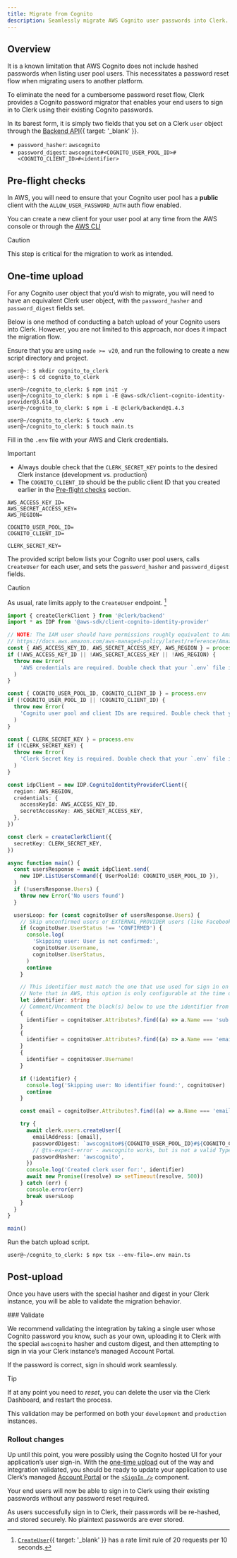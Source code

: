 ```yaml
---
title: Migrate from Cognito
description: Seamlessly migrate AWS Cognito user passwords into Clerk.
---
```


## Overview

It is a known limitation that AWS Cognito does not include hashed passwords when listing user pool users.
This necessitates a password reset flow when migrating users to another platform.

To eliminate the need for a cumbersome password reset flow, Clerk provides a Cognito password migrator
that enables your end users to sign in to Clerk using their existing Cognito passwords.

In its barest form, it is simply two fields that you set on a Clerk `user` object through
the [Backend API](/docs/reference/backend-api/tag/Users#operation/CreateUser){{ target: '_blank' }}.

- `password_hasher`: `awscognito`
- `password_digest`: `awscognito#<COGNITO_USER_POOL_ID>#<COGNITO_CLIENT_ID>#<identifier>`

## Pre-flight checks

In AWS, you will need to ensure that your Cognito user pool has a **public** client with the `ALLOW_USER_PASSWORD_AUTH` auth flow enabled.

You can create a new client for your user pool at any time from the AWS console or through the [AWS CLI](https://awscli.amazonaws.com/v2/documentation/api/latest/reference/cognito-idp/create-user-pool-client.html)

> [!CAUTION]
> This step is critical for the migration to work as intended.

## One-time upload

For any Cognito user object that you’d wish to migrate, you will need to have an equivalent Clerk user object,
with the `password_hasher` and `password_digest` fields set.

Below is one method of conducting a batch upload of your Cognito users into Clerk.
However, you are not limited to this approach, nor does it impact the migration flow.

Ensure that you are using `node >= v20`, and run the following to create a new script directory and project.

```shell {{ title: '~/' }}
user@~: $ mkdir cognito_to_clerk
user@~: $ cd cognito_to_clerk

user@~/cognito_to_clerk: $ npm init -y
user@~/cognito_to_clerk: $ npm i -E @aws-sdk/client-cognito-identity-provider@3.614.0
user@~/cognito_to_clerk: $ npm i -E @clerk/backend@1.4.3

user@~/cognito_to_clerk: $ touch .env
user@~/cognito_to_clerk: $ touch main.ts
```

Fill in the `.env` file with your AWS and Clerk credentials.

> [!IMPORTANT]
>
> - Always double check that the `CLERK_SECRET_KEY` points to the desired Clerk instance (development vs. production)
> - The `COGNITO_CLIENT_ID` should be the public client ID that you created earlier in the [Pre-flight checks](#pre-flight-checks) section.

```shell {{ title: '~/cognito_to_clerk/.env' }}
AWS_ACCESS_KEY_ID=
AWS_SECRET_ACCESS_KEY=
AWS_REGION=

COGNITO_USER_POOL_ID=
COGNITO_CLIENT_ID=

CLERK_SECRET_KEY=
```

The provided script below lists your Cognito user pool users, calls
`CreateUser` for each user, and sets the `password_hasher` and `password_digest` fields.

> [!CAUTION]
> As usual, rate limits apply to the `CreateUser` endpoint. [^1]

[^1]: [`CreateUser`](/docs/reference/backend-api/tag/Users#operation/CreateUser){{ target: '_blank' }} has a rate limit rule of 20 requests per 10 seconds.

```ts {{ title: '~/cognito_to_clerk/main.ts' }}
import { createClerkClient } from '@clerk/backend'
import * as IDP from '@aws-sdk/client-cognito-identity-provider'

// NOTE: The IAM user should have permissions roughly equivalent to AmazonCognitoReadOnly.
// https://docs.aws.amazon.com/aws-managed-policy/latest/reference/AmazonCognitoReadOnly.html
const { AWS_ACCESS_KEY_ID, AWS_SECRET_ACCESS_KEY, AWS_REGION } = process.env
if (!AWS_ACCESS_KEY_ID || !AWS_SECRET_ACCESS_KEY || !AWS_REGION) {
  throw new Error(
    'AWS credentials are required. Double check that your `.env` file is set up correctly. Must have AWS_ACCESS_KEY_ID, AWS_SECRET_ACCESS_KEY, and AWS_REGION.',
  )
}

const { COGNITO_USER_POOL_ID, COGNITO_CLIENT_ID } = process.env
if (!COGNITO_USER_POOL_ID || !COGNITO_CLIENT_ID) {
  throw new Error(
    'Cognito user pool and client IDs are required. Double check that your `.env` file is set up correctly. Must have COGNITO_USER_POOL_ID and COGNITO_CLIENT_ID.',
  )
}

const { CLERK_SECRET_KEY } = process.env
if (!CLERK_SECRET_KEY) {
  throw new Error(
    'Clerk Secret Key is required. Double check that your `.env` file is set up correctly. Must have CLERK_SECRET_KEY.',
  )
}

const idpClient = new IDP.CognitoIdentityProviderClient({
  region: AWS_REGION,
  credentials: {
    accessKeyId: AWS_ACCESS_KEY_ID,
    secretAccessKey: AWS_SECRET_ACCESS_KEY,
  },
})

const clerk = createClerkClient({
  secretKey: CLERK_SECRET_KEY,
})

async function main() {
  const usersResponse = await idpClient.send(
    new IDP.ListUsersCommand({ UserPoolId: COGNITO_USER_POOL_ID }),
  )
  if (!usersResponse.Users) {
    throw new Error('No users found')
  }

  usersLoop: for (const cognitoUser of usersResponse.Users) {
    // Skip unconfirmed users or EXTERNAL_PROVIDER users (like Facebook, Google, etc)
    if (cognitoUser.UserStatus !== 'CONFIRMED') {
      console.log(
        'Skipping user: User is not confirmed:',
        cognitoUser.Username,
        cognitoUser.UserStatus,
      )
      continue
    }

    // This identifier must match the one that use used for sign in on the Cognito user pool.
    // Note that in AWS, this option is only configurable at the time of user creation.
    let identifier: string
    // Comment/Uncomment the block(s) below to use the identifier from the Cognito user pool.
    {
      identifier = cognitoUser.Attributes?.find((a) => a.Name === 'sub')!.Value!
    }
    {
      identifier = cognitoUser.Attributes?.find((a) => a.Name === 'email')!.Value!
    }
    {
      identifier = cognitoUser.Username!
    }

    if (!identifier) {
      console.log('Skipping user: No identifier found:', cognitoUser)
      continue
    }

    const email = cognitoUser.Attributes?.find((a) => a.Name === 'email')!.Value!

    try {
      await clerk.users.createUser({
        emailAddress: [email],
        passwordDigest: `awscognito#${COGNITO_USER_POOL_ID}#${COGNITO_CLIENT_ID}#${identifier}`,
        // @ts-expect-error - awscognito works, but is not a valid TypeScript yet
        passwordHasher: 'awscognito',
      })
      console.log('Created clerk user for:', identifier)
      await new Promise((resolve) => setTimeout(resolve, 500))
    } catch (err) {
      console.error(err)
      break usersLoop
    }
  }
}

main()
```

Run the batch upload script.

```shell {{ title: '~/cognito_to_clerk' }}
user@~/cognito_to_clerk: $ npx tsx --env-file=.env main.ts
```

## Post-upload

Once you have users with the special hasher and digest in your Clerk instance,
you will be able to validate the migration behavior.

<Steps>
  ### Validate

  We recommend validating the integration by taking a single user whose
  Cognito password you know, such as your own, uploading it to Clerk with
  the special `awscognito` hasher and custom digest, and then attempting to sign in
  via your Clerk instance’s managed Account Portal.

  If the password is correct, sign in should work seamlessly.

  > [!TIP]
  > If at any point you need to _reset_, you can delete the user via the Clerk Dashboard, and restart the process.
  >
  > This validation may be performed on both your `development` and `production` instances.

  ### Rollout changes

  Up until this point, you were possibly using the Cognito hosted UI for your application’s user sign-in.
  With the [one-time upload](#one-time-upload) out of the way and integration validated, you should be ready to
  update your application to use Clerk’s managed [Account Portal](/docs/guides/customizing-clerk/account-portal) or the [`<SignIn />`](/docs/references/general/components/authentication/sign-in) component.

  Your end users will now be able to sign in to Clerk using their existing passwords without any password reset required.
</Steps>

As users successfully sign in to Clerk, their passwords will be re-hashed, and stored securely. No plaintext passwords are ever stored.
